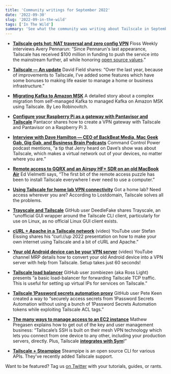 ```yaml
---
title: 'Community writings for September 2022'
date: '2022-09-30'
slug: '2022-09-in-the-wild'
tags: ['In The Wild']
summary: 'See what the community was writing about Tailscale in September 2022'
---
```


<NewsletterRepublishing />

- [**Tailscale gets hot: NAT traversal and zero config VPN**](https://twit.tv/shows/floss-weekly/episodes/696)
  Floss Weekly interviews Avery Pennarun: “Since Pennarun's last appearance, Tailscale has received $100 million in funding to push the service into the mainstream further, all while honoring [open source values](https://tailscale.com/blog/opensource/).”

- [**Tailscale — An update**](https://tech.davidfield.co.uk/2022/08/27/tailscale-an-update/)
  David Field shares: “Over the last year, because of improvements to Tailscale, I’ve added some features which have some bonuses to making life easier to manage a home or business infrastructure.”

- [**Migrating Kafka to Amazon MSK**](https://medium.com/voltus-engineering/migrating-kafka-to-amazon-msk-1f3a7d45b5f2)
  A detailed story about a complex migration from self-managed Kafka to managed Kafka on Amazon MSK using Tailscale. By Leo Robinovitch.

- [**Configure your Raspberry Pi as a gateway with Pantavisor and Tailscale**](https://pantacor.com/blog/tailscale-gateway-pantavisor/)
  Pantacor shares how to create a VPN gateway with Tailscale and Pantavisor on a Raspberry Pi 3.

- [**Interview with Dave Hamilton — CEO of BackBeat Media, Mac Geek Gab, Gig Gab, and Business Brain Podcasts**](https://commandcontrolpower.com/podcast/2022/8/21/480-interview-with-dave-hamilton-ceo-of-backbeat-media-mac-geek-gab-gig-gab-and-business-brain-podcasts)
  Command Control Power podcast mentions, “a tip that Jerry heard on Dave’s show was about Tailscale, which makes a virtual network out of your devices, no matter where you are.”

- [**Remote access to GQRX and an Airspy HF+ SDR on an old MacBook Air**](https://vielmetti.typepad.com/w8emv/2022/09/remote-access-to-gqrx-and-an-airspy-hf-sdr-on-an-old-macbook-air.html)
  Ed Vielmetti says, “The first bit of the remote access puzzle has been to install Tailscale everywhere I ever need to use a computer.”

- [**Using Tailscale for home lab VPN connectivity**](https://lostdomain.org/2022/09/12/using-tailscale-for-home-lab-vpn-connectivity/)
  Got a home lab? Need access wherever you are? According to Lostdomain, Tailscale solves all the problems.

- [**Trayscale and Tailscale**](https://github.com/DeedleFake/trayscale)
  GitHub user DeedleFake shares Trayscale, an “unofficial GUI wrapper around the Tailscale CLI client, particularly for use on Linux, as no official Linux GUI client exists.

- [**cURL + Apache in a Tailscale network**](https://www.youtube.com/watch?v=ydEA-NTtf2U) (video)
  YouTube user Stefan Eissing shares his “curl://up 2022 presentation on how to make your own internet using Tailscale and a bit of cURL and Apache.”

- [**Your old Android device can be your VPN server**](https://www.youtube.com/watch?v=Uu-zwV3wvPE) (video)
  YouTube channel MRP details how to convert your old Android device into a VPN server with help from Tailscale. Setup takes just 60 seconds!

- [**Tailscale load balancer**](https://github.com/zombiezen/tailscale-lb)
  GitHub user zombiezen (aka Ross Light) presents “a basic load-balancer for forwarding Tailscale TCP traffic. This is useful for setting up virtual IPs for services on Tailscale.”

- [**Tailscale 1Password secrets automation proxy**](https://github.com/peterkeen/tailscale-op-proxy/)
  GitHub user Pete Keen created a way to “securely access secrets from 1Password Secrets Automation without using a bunch of 1Password Secrets Automation tokens while exploiting Tailscale ACL tags.”

- [**The many ways to manage access to an EC2 instance**](https://blog.symops.com/2022/09/22/ec2-access/)
  Mathew Pregasen explains how to get out of the key and user management business: “Tailscale’s SSH is built on their mesh VPN technology which lets you connect from one device to any other, including your production servers, directly. Plus, Tailscale [**integrates with Sym**](https://blog.symops.com/2022/08/03/tailscale-integration-announcement/)!”

- [**Tailscale + Steampipe**](https://hub.steampipe.io/plugins/turbot/tailscale)
  Steampipe is an open source CLI for various APIs. They've recently added Tailscale support.

Want to be featured? Tag us [on Twitter](https://twitter.com/tailscale) with your tutorials, guides, or rants.
